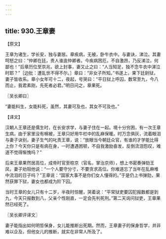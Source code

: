 ```yaml
---
---
---
```

title: 930.王章妻
---



【原文】

王章为诸生，学长安，独与妻居。章疾病，无被，卧牛衣中。与妻诀，涕泣。其妻呵怒之曰：“仲卿在廷，贵人谁逾仲卿者。今疾病困厄，不自激昂，乃反涕泣，何鄙也！”后章历位至京兆，欲上封事，妻又止之曰：“人当知足，独不念牛衣中涕泣时耶？”［边批：遭乱世不得不尔。］章曰：“非女子所知。”书遂上，果下廷尉狱，妻子皆收系。章小女年可十二，夜起，号哭曰：“平日狱上呼囚，数常至九，今八而止，我君素刚，先死者必君。”明日问之，章果死。

〖吴长卿曰〗

“妻能料生，女能料死，虽然，其妻可及也，其女不可及也。”

【译文】

汉朝人王章还是儒生时，在长安求学，与妻子住在一起。境十分穷困，有一次王章生病，由于家里没有棉被，王章只好用牛栏中的乱麻保暖。时万念俱灰，流着眼泪与妻子诀别，妻子生气的叱责王章，说：“放眼当今朝廷众官，有谁的才学能比得上你？今天你只是有病在身，一时遭遇困顿，不自我激励奋发，反倒流泪怨叹，难道不觉得惭愧吗？”

后来王章果然居高位，成帝时官至椋京（官名，掌治京师），想上书密奏弹劾王凤，妻子劝阻他说：“一个人要守分寸，不要贪求高位。你难道忘了当年在乱麻堆中流泪的日子吗？”王章说：“国家大事不是你们女人懂得的。”于是仍上书弹劾，果然获罪下狱，妻女也都成为阶下囚。

当时王章的女儿只有十二岁，半夜时惊醒，哭着说：“平常狱吏要囚犯报数都是到九，今天只报数到八，父亲个性刚直，一定会先判死刑。”第二天询问狱吏，王章果然已经死了。

〖吴长卿评译文〗

妻子能指出如何明哲保身，女儿能推断出死期。然而，王章妻子的保身哲学，并非难以企及，但他女儿的推断，就实在非常人所及了。